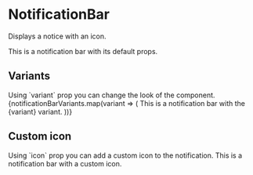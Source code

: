 
<Meta title="Components/NotificationBar" component={NotificationBar} />

# NotificationBar

<Description>Displays a notice with an icon.</Description>

<Canvas>
  <Story name="Basic">
    <NotificationBar>
      This is a notification bar with its default props.
    </NotificationBar>
  </Story>
</Canvas>

## Variants

<Description>
  Using `variant` prop you can change the look of the component.
</Description>

<Canvas>
  <Story name="Variants">
    {notificationBarVariants.map(variant => (
      <Box key={variant} my={1}>
        <NotificationBar variant={variant}>
          This is a notification bar with the {variant} variant.
        </NotificationBar>
      </Box>
    ))}
  </Story>
</Canvas>

## Custom icon

<Description>
  Using `icon` prop you can add a custom icon to the notification.
</Description>

<Canvas>
  <Story name="Custom icon">
    <NotificationBar icon="clock-outline">
      This is a notification bar with a custom icon.
    </NotificationBar>
  </Story>
</Canvas>
